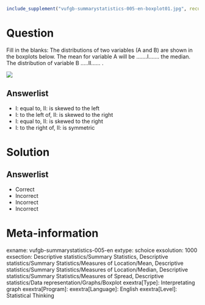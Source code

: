 ```r
include_supplement("vufgb-summarystatistics-005-en-boxplot01.jpg", recursive = TRUE)
```

Question
========
  
Fill in the blanks: The distributions of two variables (A and B) are shown in the boxplots below. The mean for variable A will be …....I……. the median. The distribution of variable B …..II…… .

![](vufgb-summarystatistics-005-en-boxplot01.jpg)
  
Answerlist
----------
* I: equal to,  II: is skewed to the left
* I: to the left of,  II: is skewed to the right
* I: equal to,  II: is skewed to the right
* I: to the right of, II: is symmetric


Solution
========

Answerlist
----------
* Correct
* Incorrect
* Incorrect
* Incorrect

Meta-information
================
exname: vufgb-summarystatistics-005-en
extype: schoice
exsolution: 1000
exsection: Descriptive statistics/Summary Statistics, Descriptive statistics/Summary Statistics/Measures of Location/Mean, Descriptive statistics/Summary Statistics/Measures of Location/Median, Descriptive statistics/Summary Statistics/Measures of Spread, Descriptive statistics/Data representation/Graphs/Boxplot
exextra[Type]: Interpretating graph
exextra[Program]: 
exextra[Language]: English
exextra[Level]: Statistical Thinking
